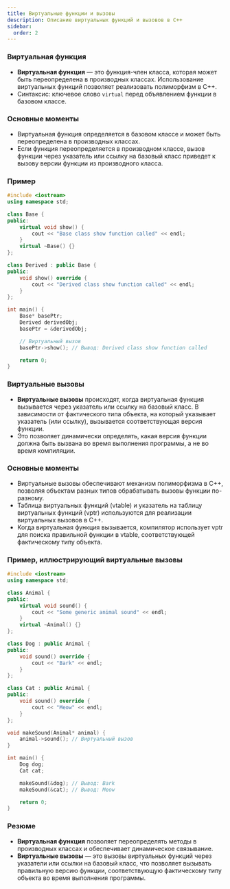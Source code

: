 ```yaml
---
title: Виртуальные функции и вызовы
description: Описание виртуальных функций и вызовов в C++
sidebar:
  order: 2
---
```

### Виртуальная функция

- **Виртуальная функция** — это функция-член класса, которая может быть переопределена в производных классах. Использование виртуальных функций позволяет реализовать полиморфизм в C++.
- Синтаксис: ключевое слово `virtual` перед объявлением функции в базовом классе.

### Основные моменты
- Виртуальная функция определяется в базовом классе и может быть переопределена в производных классах.
- Если функция переопределяется в производном классе, вызов функции через указатель или ссылку на базовый класс приведет к вызову версии функции из производного класса.

### Пример
```cpp
#include <iostream>
using namespace std;

class Base {
public:
    virtual void show() {
        cout << "Base class show function called" << endl;
    }
    virtual ~Base() {}
};

class Derived : public Base {
public:
    void show() override {
        cout << "Derived class show function called" << endl;
    }
};

int main() {
    Base* basePtr;
    Derived derivedObj;
    basePtr = &derivedObj;

    // Виртуальный вызов
    basePtr->show(); // Вывод: Derived class show function called

    return 0;
}
```

### Виртуальные вызовы

- **Виртуальные вызовы** происходят, когда виртуальная функция вызывается через указатель или ссылку на базовый класс. В зависимости от фактического типа объекта, на который указывает указатель (или ссылку), вызывается соответствующая версия функции.
- Это позволяет динамически определять, какая версия функции должна быть вызвана во время выполнения программы, а не во время компиляции.

### Основные моменты
- Виртуальные вызовы обеспечивают механизм полиморфизма в C++, позволяя объектам разных типов обрабатывать вызовы функции по-разному.
- Таблица виртуальных функций (vtable) и указатель на таблицу виртуальных функций (vptr) используются для реализации виртуальных вызовов в C++.
- Когда виртуальная функция вызывается, компилятор использует vptr для поиска правильной функции в vtable, соответствующей фактическому типу объекта.

### Пример, иллюстрирующий виртуальные вызовы
```cpp
#include <iostream>
using namespace std;

class Animal {
public:
    virtual void sound() {
        cout << "Some generic animal sound" << endl;
    }
    virtual ~Animal() {}
};

class Dog : public Animal {
public:
    void sound() override {
        cout << "Bark" << endl;
    }
};

class Cat : public Animal {
public:
    void sound() override {
        cout << "Meow" << endl;
    }
};

void makeSound(Animal* animal) {
    animal->sound(); // Виртуальный вызов
}

int main() {
    Dog dog;
    Cat cat;

    makeSound(&dog); // Вывод: Bark
    makeSound(&cat); // Вывод: Meow

    return 0;
}
```

### Резюме
- **Виртуальная функция** позволяет переопределять методы в производных классах и обеспечивает динамическое связывание.
- **Виртуальные вызовы** — это вызовы виртуальных функций через указатели или ссылки на базовый класс, что позволяет вызывать правильную версию функции, соответствующую фактическому типу объекта во время выполнения программы.